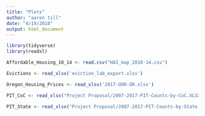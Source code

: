 ```yaml
---
title: "Plots"
author: "aaron till"
date: "4/19/2018"
output: html_document
---
```


```r
library(tidyverse)
library(readxl)

```



```r

Affordable_Housing_10_14 <- read.csv("HAI_map_2010-14.csv")

Evictions <- read_xlsx('eviction_lab_export.xlsx')

Oregon_Housing_Prices <- read_xlsx('2017-OOR-OR.xlsx')

PIT_CoC <- read_xlsx("Project Proposal/2007-2017-PIT-Counts-by-CoC.XLSX.xlsx")

PIT_State <- read_xlsx("Project Proposal/2007-2017-PIT-Counts-by-State.xlsx")

```